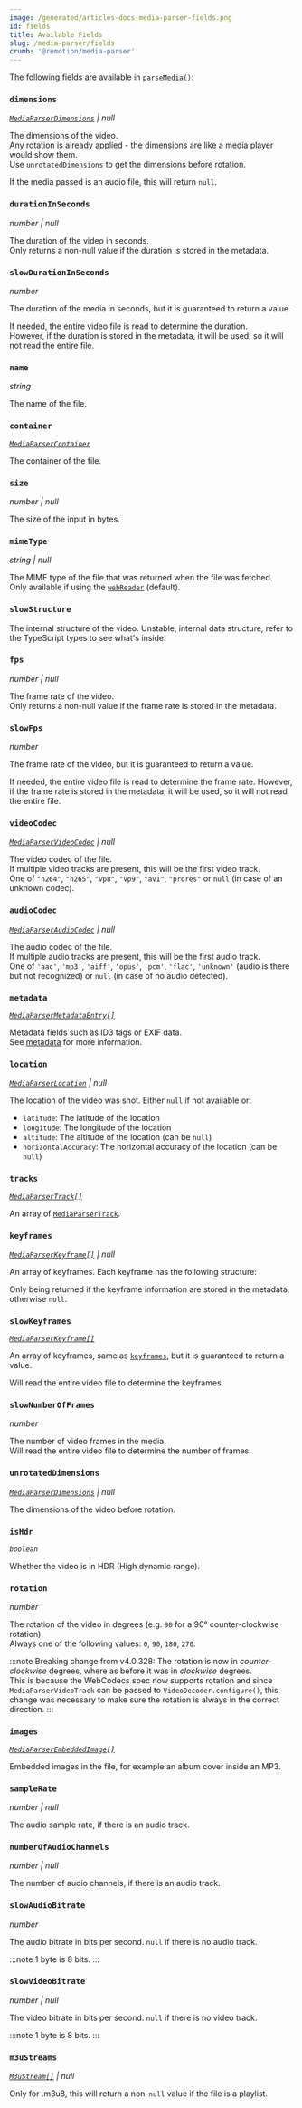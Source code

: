 ```yaml
---
image: /generated/articles-docs-media-parser-fields.png
id: fields
title: Available Fields
slug: /media-parser/fields
crumb: '@remotion/media-parser'
---
```


The following fields are available in [`parseMedia()`](/docs/media-parser/parse-media):

### `dimensions`

_[`MediaParserDimensions`](/docs/media-parser/types#mediaparserdimensions) | null_

The dimensions of the video.  
Any rotation is already applied - the dimensions are like a media player would show them.  
Use `unrotatedDimensions` to get the dimensions before rotation.

If the media passed is an audio file, this will return `null`.

### `durationInSeconds`

_number | null_

The duration of the video in seconds.  
Only returns a non-null value if the duration is stored in the metadata.

### `slowDurationInSeconds`

_number_

The duration of the media in seconds, but it is guaranteed to return a value.

If needed, the entire video file is read to determine the duration.  
However, if the duration is stored in the metadata, it will be used, so it will not read the entire file.

### `name`

_string_

The name of the file.

### `container`

_[`MediaParserContainer`](/docs/media-parser/types#mediaparsercontainer)_

The container of the file.

### `size`

_number | null_

The size of the input in bytes.

### `mimeType`

_string | null_

The MIME type of the file that was returned when the file was fetched.  
Only available if using the [`webReader`](/docs/media-parser/web-reader) (default).

### `slowStructure`

The internal structure of the video. Unstable, internal data structure, refer to the TypeScript types to see what's inside.

### `fps`

_number | null_

The frame rate of the video.  
Only returns a non-null value if the frame rate is stored in the metadata.

### `slowFps`

_number_

The frame rate of the video, but it is guaranteed to return a value.

If needed, the entire video file is read to determine the frame rate.
However, if the frame rate is stored in the metadata, it will be used, so it will not read the entire file.

### `videoCodec`

_[`MediaParserVideoCodec`](/docs/media-parser/types#mediaparservideocodec) | null_

The video codec of the file.  
If multiple video tracks are present, this will be the first video track.  
One of `"h264"`, `"h265"`, `"vp8"`, `"vp9"`, `"av1"`, `"prores"` or `null` (in case of an unknown codec).

### `audioCodec`

_[`MediaParserAudioCodec`](/docs/media-parser/types#mediaparseraudiocodec) | null_

The audio codec of the file.  
If multiple audio tracks are present, this will be the first audio track.  
One of `'aac'`, `'mp3'`, `'aiff'`, `'opus'`, `'pcm'`, `'flac'`, `'unknown'` (audio is there but not recognized) or `null` (in case of no audio detected).

### `metadata`

_[`MediaParserMetadataEntry[]`](/docs/media-parser/types#mediaparsermetadataentry)_

Metadata fields such as ID3 tags or EXIF data.  
See [metadata](/docs/media-parser/tags) for more information.

### `location`

_[`MediaParserLocation`](/docs/media-parser/types#mediaparserlocation) | null_

The location of the video was shot. Either `null` if not available or:

- `latitude`: The latitude of the location
- `longitude`: The longitude of the location
- `altitude`: The altitude of the location (can be `null`)
- `horizontalAccuracy`: The horizontal accuracy of the location (can be `null`)

### `tracks`

_[`MediaParserTrack[]`](/docs/media-parser/types#mediaparsertrack)_

An array of [`MediaParserTrack`](/docs/media-parser/types#mediaparsertrack).

### `keyframes`

_[`MediaParserKeyframe[]`](/docs/media-parser/types#mediaparserkeyframe) | null_

An array of keyframes. Each keyframe has the following structure:

Only being returned if the keyframe information are stored in the metadata, otherwise `null`.

### `slowKeyframes`

_[`MediaParserKeyframe[]`](/docs/media-parser/types#mediaparserkeyframe)_

An array of keyframes, same as [`keyframes`](#keyframes), but it is guaranteed to return a value.

Will read the entire video file to determine the keyframes.

### `slowNumberOfFrames`

_number_

The number of video frames in the media.  
Will read the entire video file to determine the number of frames.

### `unrotatedDimensions`

_[`MediaParserDimensions`](/docs/media-parser/types#mediaparserdimensions) | null_

The dimensions of the video before rotation.

### `isHdr`

_`boolean`_

Whether the video is in HDR (High dynamic range).

### `rotation`

_number_

The rotation of the video in degrees (e.g. `90` for a 90° counter-clockwise rotation).  
Always one of the following values: `0`, `90`, `180`, `270`.

:::note
Breaking change from v4.0.328: The rotation is now in _counter-clockwise_ degrees, where as before it was in _clockwise_ degrees.  
This is because the WebCodecs spec now supports rotation and since `MediaParserVideoTrack` can be passed to `VideoDecoder.configure()`, this change was necessary to make sure the rotation is always in the correct direction.
:::

### `images`

_[`MediaParserEmbeddedImage[]`](/docs/media-parser/types#mediaparserembeddedimage)_

Embedded images in the file, for example an album cover inside an MP3.

### `sampleRate`

_number | null_

The audio sample rate, if there is an audio track.

### `numberOfAudioChannels`

_number | null_

The number of audio channels, if there is an audio track.

### `slowAudioBitrate`

_number_

The audio bitrate in bits per second. `null` if there is no audio track.

:::note
1 byte is 8 bits.
:::

### `slowVideoBitrate`

_number | null_

The video bitrate in bits per second. `null` if there is no video track.

:::note
1 byte is 8 bits.
:::

### `m3uStreams`

_[`M3uStream[]`](/docs/media-parser/types#m3ustream) | null_

Only for .m3u8, this will return a non-`null` value if the file is a playlist.
